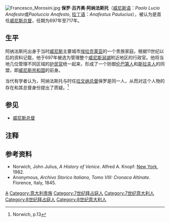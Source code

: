 [[File:Francesco_Morosini.jpg|thumb]]
'''保罗·吕齐奥·阿纳法斯托'''（[[威尼斯语|威尼斯语]]：''Paolo Lucio Anafesto''或''Paoluccio Anafesto'', [[拉丁语|拉丁语]]：''Anafestus Paulucius''），被认为是首任[[威尼斯总督|威尼斯总督]]，任期为697年至717年。
==生平==
阿纳法斯托出身于当时[[威尼斯|威尼斯]]主要城市[[埃拉克莱亚|埃拉克莱亚]]的一个贵族家庭。根据11世纪以后的资料记载，他于697年被选为管理整个[[威尼斯潟湖|威尼斯潟湖]]附近地区的行政官。他将当地几位管理不同区域的[[护民官|护民官]]统一起来，形成了一个防御[[伦巴第人|伦巴第人]]和[[斯拉夫人|斯拉夫人]]的同盟，即[[威尼斯共和国|威尼斯共和国]]的前身。

当代有学者认为，阿纳法斯托与时任[[拉文纳总督区|拉文纳总督]]保罗是同一人，从而对这个人物的存在和其总督身份提出了质疑。<ref>Norwich, p.13</ref>
==参见==
*[[威尼斯总督|威尼斯总督]]
==注释==
{{reflist}}
==参考资料==
*Norwich, John Julius, ''A History of Venice''. Alfred A. Knopf: [[New_York,_New_York|New York]], 1982.
*Anonymous, ''Archivo Storico Italiano, Tomo VIII: Cronaca Altinate''.  Florence, Italy, 1845.
{{S-start}}
{{s-off}}
{{s-new}}
{{s-ttl| title=[[威尼斯总督|威尼斯总督]]|years=697年－717年}}
{{s-aft| after=[[馬塞洛·特加利亞諾|馬塞洛·特加利亞諾]]}}
{{end}}
[[Category:威尼斯总督|A]]
[[Category:意大利贵族|Category:意大利贵族]]
[[Category:7世纪拜占庭人|Category:7世纪拜占庭人]]
[[Category:7世纪意大利人|Category:7世纪意大利人]]
[[Category:8世纪拜占庭人|Category:8世纪拜占庭人]]
[[Category:8世纪意大利人|Category:8世纪意大利人]]